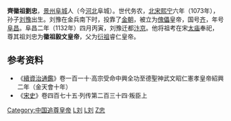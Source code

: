 '''齊徽祖劉忠'''，[[景州_(隋朝)|景州]][[阜城县|阜城]]人（今[[河北省|河北]]阜城）。世代务农，[[北宋|北宋]][[熙宁|熙宁]]六年（1073年），孙子[[刘豫|刘豫]]出生。刘豫在金兵南下时，投靠了[[金朝|金朝]]，被立为[[傀儡|傀儡]]皇帝，国号[[刘齐|齐]]，年号[[阜昌|阜昌]]。阜昌二年（1132年）四月丙寅，刘豫迁都[[汴京|汴京]]。他将祖考在宋[[太庙|太庙]]奉祀，尊其祖刘忠为'''徽祖毅文皇帝'''，父为[[齊衍祖|衍祖]]睿仁皇帝。

==参考资料==
*《[[續資治通鑑|續資治通鑑]]》卷一百一十·高宗受命中興全功至德聖神武文昭仁憲孝皇帝紹興二年（金天會十年）
*《[[宋史|宋史]]》卷四百七十五·列传第二百三十四·叛臣上

[[Category:中国追尊皇帝|Category:中国追尊皇帝]]
[[Category:北宋人|L刘]]
[[Category:阜城人|L刘]]
[[Category:刘姓|Z忠]]